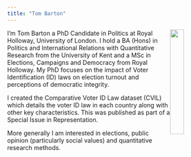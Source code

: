 ```yaml
---
title: "Tom Barton"
---
```

<img src="pictures/profile.jpeg" width="25%" style="float:right">

I'm Tom Barton a PhD Candidate in Politics at Royal Holloway, University of London. I hold a BA (Hons) in Politics and International Relations with Quantitative Research from the University of Kent and a MSc in Elections, Campaigns and Democracy from Royal Holloway. My PhD focuses on the impact of Voter Identification (ID) laws on election turnout and perceptions of democratic integrity.

I created the Comparative Voter ID Law dataset (CVIL) which details the voter ID law in each country along with other key characteristics. This was published as part of a Special Issue in Representation. 

More generally I am interested in elections, public opinion (particularly social values) and quantitative research methods.
